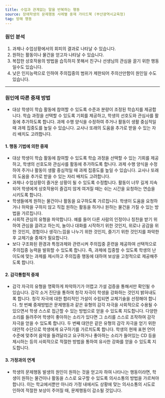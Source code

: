 ```yaml
---
title: 수업과 관계없는 말을 반복하는 행동
source: 장애학생의 문제행동 사례별 중재 가이드북 (부산광역시교육청)
tag: 방해 행동
---
```


### 원인 분석

1. 과제나 수업상황에서의 회피의 결과로 나타날 수 있습니다.
2. 원하는 활동이나 물건을 얻고자 나타날 수 있습니다.
3. 복잡한 상호작용의 방법을 습득하지 못해서 친구나 선생님의 관심을 끌기 위한 행동일수도 있습니다.
4. 낮은 인지능력으로 인하여 주의집중의 범위가 제한되어 주의산만함이 원인일 수도 있습니다.

---

### 원인에 따른 중재 방법

- 대상 학생이 학습 활동에 참여할 수 있도록 수준과 분량이 조정된 학습지를 제공합니다. 학습 과정을 선택할 수 있도록 기회를 제공하고, 학생의 선호도와 관심사를 활동에 추가하도록 합니다. 과제 수행 양식을 수정하여 주거나 활동이 생활 중심적일 때 과제 집중도를 높일 수 있습니다. 교사나 또래의 도움을 추가로 받을 수 있는 자리 배치도 고려합니다.

#### 1. 행동 기법에 의한 중재

- 대상 학생이 학습 활동에 참여할 수 있도록 학습 과정을 선택할 수 있는 기회를 제공하고, 학생의 선호도와 관심사를 활동에 추가하도록 합니다. 과제 수행 양식을 수정하여 주거나 활동이 생활 중심적일 때 과제 집중도를 높일 수 있습니다. 교사나 또래의 도움을 추가로 받을 수 있는 자리 배치도 고려합니다.
- 과제나 수업상황이 즐거운 상황이 될 수 있도록 수정합니다. 활동이 너무 길게 지속되어 학생에게 상호작용이 즐겁지 않게 여겨질 때는 쉬는 시간을 요청하는 연습을 시키도록 합니다.
- 학생들에게 원하는 물건이나 활동을 요구하도록 가르칩니다. 학생이 도움을 요청하거나 허락을 구하지 않고 직접 원하는 활동을 하거나 원하는 물건을 가질 수 있는 방법을 가르칩니다.
- 사회적 관심의 유형을 파악합니다. 예를 들어 다른 사람의 인정이나 칭찬을 받기 위하여 관심을 끌려고 하는지, 놀이나 대화를 시작하기 위한 것인지, 위로나 공감을 위한 것인지, 경험이나 생각/느낌을 나누기 위한 것인지, 즐기기 위한 것인지를 파악한 후 교체기술 중재가 필요합니다.
- 보다 구조화된 환경과 특정과제와 관련시켜 주의집중 훈련을 제공하여 선택적으로 주의집중 능력을 발휘할 수 있도록 합니다. 즉, 과제에 집중할 수 있도록 학생의 난이도에 맞는 과제를 제시하고 주의집중 행동에 대하여 보상을 고정적으로 제공해주도록 합니다.

#### 2. 감각통합적 중재

- 감각 자극의 유형을 명확하게 파악하기가 어렵고 가설 검증을 통해서만 확인될 수 있습니다. 감각 소거 진단을 통하여 청각 자극이 학생을 강화하는 것인지 밝혀내도록 합니다. 청각 자극에 대한 합리적인 가설이 수립되면 교체기술을 선정해야 합니다. 첫 번째 중재방법은 문제행동과 같은 유형의 감각 자극을 사회적으로 수용될 수 있으면서 학생 스스로 접근할 수 있는 방법으로 얻을 수 있도록 지도합니다. 다양한 소리를 들려주어 학생이 좋아하는 소리가 있다면 그 소리를 스스로 조작하여 감각 자극을 얻을 수 있도록 합니다. 두 번째 대안은 같은 유형의 감각 자극을 얻기 위한 대안적 수단으로 학생에게 요구하기를 가르치도록 합니다. 학생의 현재 표현 언어 수준에 맞추어 음악을 들려달라고 요구하거나 좋아하는 소리가 들어있는 CD 등을 제시하는 등의 사회적으로 적절한 방법을 통하여 유사한 강화를 얻을 수 있도록 지도합니다.

#### 3. 가정과의 연계

- 학생의 문제행동 발생의 원인이 원하는 것을 얻고자 하여 나타나는 행동이라면, 학생이 원하는 물건이나 활동을 스스로 요구할 수 있도록 의사소통의 방법을 가르쳐야 합니다. 이는 학교에서뿐만 아니라 가정 내에서도 상황에 맞는 의사소통의 시도로 인하여 적절한 보상이 주어질 때, 문제행동이 감소될 것입니다.
